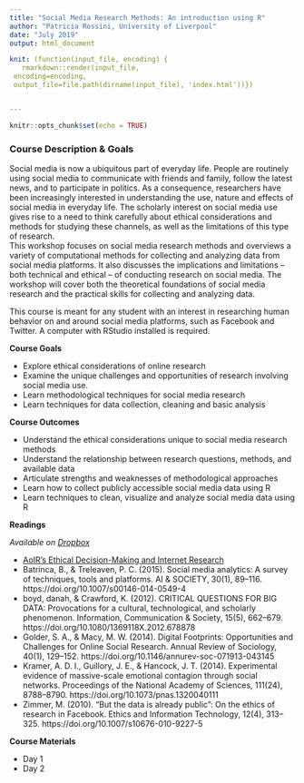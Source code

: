 ```yaml
---
title: "Social Media Research Methods: An introduction using R"
author: "Patricia Rossini, University of Liverpool"
date: "July 2019"
output: html_document

knit: (function(input_file, encoding) {
   rmarkdown::render(input_file,
 encoding=encoding,
 output_file=file.path(dirname(input_file), 'index.html'))})


---
```


```r
knitr::opts_chunk$set(echo = TRUE)
```



### Course Description & Goals 

Social media is now a ubiquitous part of everyday life. People are routinely using social media to communicate with friends and family, follow the latest news, and to participate in politics. As a consequence, researchers have been increasingly interested in understanding the use, nature and effects of social media in everyday life. The scholarly interest on social media use gives rise to a need to think carefully about ethical considerations and methods for studying these channels, as well as the limitations of this type of research.  
This workshop focuses on social media research methods and overviews a variety of computational methods for collecting and analyzing data from social media platforms. It also discusses the implications and limitations – both technical and ethical – of conducting research on social media. The workshop will cover both the theoretical foundations of social media research and the practical skills for collecting and analyzing data. 

This course is meant for any student with an interest in researching human behavior on and around social media platforms, such as Facebook and Twitter. A computer with RStudio installed is required.

**Course Goals**

- Explore ethical considerations of online research 
- Examine the unique challenges and opportunities of research involving social media use.
- Learn methodological techniques for social media research
- Learn techniques for data collection, cleaning and basic analysis 

**Course Outcomes** 

- Understand the ethical considerations unique to social media research methods 
- Understand the relationship between research questions, methods, and available data
- Articulate strengths and weaknesses of methodological approaches 
- Learn how to collect publicly accessible social media data using R
- Learn techniques to clean, visualize and analyze social media data using R


__Readings__

*Available on [Dropbox](https://www.dropbox.com/sh/xjzua39yr6ttxgo/AACjRj8xlB4w8UMDYMj16FyKa?dl=0)*


- [AoIR's Ethical Decision-Making and Internet Research](https://aoir.org/reports/ethics2.pdf)
- Batrinca, B., & Treleaven, P. C. (2015). Social media analytics: A survey of techniques, tools and platforms. AI & SOCIETY, 30(1), 89–116. https://doi.org/10.1007/s00146-014-0549-4
- boyd,  danah, & Crawford, K. (2012). CRITICAL QUESTIONS FOR BIG DATA: Provocations for a cultural, technological, and scholarly phenomenon. Information, Communication & Society, 15(5), 662–679. https://doi.org/10.1080/1369118X.2012.678878
- Golder, S. A., & Macy, M. W. (2014). Digital Footprints: Opportunities and Challenges for Online Social Research. Annual Review of Sociology, 40(1), 129–152. https://doi.org/10.1146/annurev-soc-071913-043145
- Kramer, A. D. I., Guillory, J. E., & Hancock, J. T. (2014). Experimental evidence of massive-scale emotional contagion through social networks. Proceedings of the National Academy of Sciences, 111(24), 8788–8790. https://doi.org/10.1073/pnas.1320040111
- Zimmer, M. (2010). “But the data is already public”: On the ethics of research in Facebook. Ethics and Information Technology, 12(4), 313–325. https://doi.org/10.1007/s10676-010-9227-5


__Course Materials__

- Day 1
- Day 2

